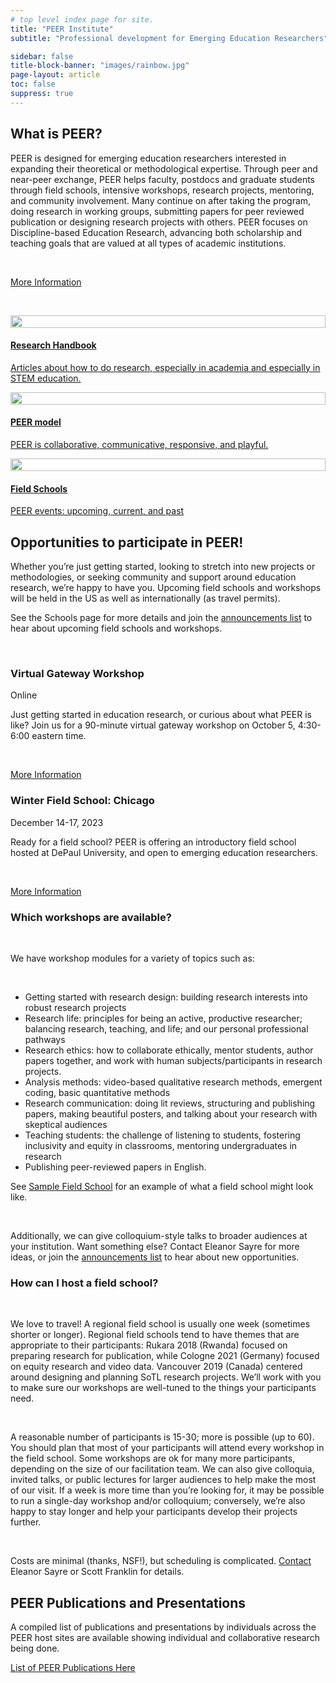 ```yaml
---
# top level index page for site.
title: "PEER Institute"
subtitle: "Professional development for Emerging Education Researchers"

sidebar: false
title-block-banner: "images/rainbow.jpg"
page-layout: article
toc: false
suppress: true
---
```


## What is PEER?

PEER is designed for emerging education researchers interested in expanding their theoretical or methodological expertise. Through peer and near-peer exchange, PEER helps faculty, postdocs and graduate students through field schools, intensive workshops, research projects, mentoring, and community involvement. Many continue on after taking the program, doing research in working groups, submitting papers for peer reviewed publication or designing research projects with others. PEER focuses on Discipline-based Education Research, advancing both scholarship and teaching goals that are valued at all types of academic institutions.

&nbsp;  

:::{.text-center}
[More Information](about.qmd){.btn role="button" .btn-primary .rounded-pill}
:::

&nbsp;  

::: {.quarto-listing .quarto-listing-container-grid}
::: {.list .grid .quarto-listing-cols-3}

:::{.g-col-1 .card}
:::{.btn .btn-primary width="100%" style="background-color:inherit; border:none; padding:0px; height:-webkit-fill-available"}

[](https://handbook.zaposa.com)

:::{.card-body .text-center style="color:var(--bs-body-color)"}

![](images/sayrelab.png){fig-alt="Eleanor Sayre" width="100%"}

#### [Research Handbook](https://handbook.zaposa.com){.quarto-grid-link .card-title}

[Articles about how to do research, especially in academia and especially in STEM education.](https://handbook.zaposa.com){.quarto-grid-link}

:::
:::
:::

:::{.g-col-1 .card}
:::{.btn .btn-primary width="100%" style="background-color:inherit; border:none; padding:0px; height:-webkit-fill-available"}

[](model/index.qmd)

:::{.card-body .text-center style="color:var(--bs-body-color)"}

![](images/peer.png){fig-alt="Eleanor Sayre" width="100%"}

#### [PEER model](model/index.qmd){.quarto-grid-link .card-title}

[PEER is collaborative, communicative, responsive, and playful.](model/index.qmd){.quarto-grid-link}

:::
:::
:::


:::{.g-col-1 .card}
:::{.btn .btn-primary width="100%" style="background-color:inherit; border:none; padding:0px; height:-webkit-fill-available"}

[](schools/index.qmd)

:::{.card-body .text-center style="color:var(--bs-body-color)"}
![](images/pants.png){fig-alt="Eleanor Sayre" width="100%"}

#### [Field Schools](schools/index.qmd){.quarto-grid-link .card-title}

[PEER events: upcoming, current, and past](schools/index.qmd){ .quarto-grid-link}

:::
:::
:::


:::


:::

## Opportunities to participate in PEER!

Whether you’re just getting started, looking to stretch into new projects or methodologies, or seeking community and support around education research, we’re happy to have you. Upcoming field schools and workshops will be held in the US as well as internationally (as travel permits).

See the Schools page for more details and join the [announcements list](contact.qmd#i-want-to-join-the-mailing-list) to hear about upcoming field schools and workshops.

&nbsp;  

::::::: {.quarto-listing .quarto-listing-container-grid}
:::::: {.list .grid .quarto-listing-cols-2}

::::: {.g-col-1 .card}
:::: {.card-header .text-center .card-title}

### Virtual Gateway Workshop

::::

::::{ .card-body .text-left}

:::{.card-subtitle .mb-2 .text-muted}
Online
:::

Just getting started in education research, or curious about what PEER is like? Join us for a 90-minute virtual gateway workshop on October 5, 4:30-6:00 eastern time.

&nbsp;  

:::{.more-info-button .text-center}

[More Information](schools/virtual-gateway/index.qmd){.btn role="button" .btn-primary .rounded-pill}
:::

::::
:::::

::::: {.g-col-1 .card}
:::: {.card-header .text-center .card-title}

### Winter Field School: Chicago

::::

::::{ .card-body .text-left}

:::{.card-subtitle .mb-2 .text-muted}
December 14-17, 2023
:::

Ready for a field school? PEER is offering an introductory field school hosted at DePaul University, and open to emerging education researchers.

&nbsp;  

:::{.more-info-button .text-center}

[More Information](schools/peer-chicago-2023/index.qmd){.btn role="button" .btn-primary .rounded-pill}
:::

::::
:::::
::::::
:::::::

::::::: {.quarto-listing .quarto-listing-container-grid}
:::::: {.list .grid .quarto-listing-cols-2}

::::: {.g-col-1}

### Which workshops are available?

&nbsp;  

We have workshop modules for a variety of topics such as:

&nbsp;  

* Getting started with research design: building research interests into robust research projects
* Research life: principles for being an active, productive researcher; balancing research, teaching, and life; and our personal professional pathways
* Research ethics: how to collaborate ethically, mentor students, author papers together, and work with human subjects/participants in research projects.
* Analysis methods: video-based qualitative research methods, emergent coding, basic quantitative methods
* Research communication: doing lit reviews, structuring and publishing papers, making beautiful posters, and talking about your research with skeptical audiences
* Teaching students: the challenge of listening to students, fostering inclusivity and equity in classrooms, mentoring undergraduates in research
* Publishing peer-reviewed papers in English.

See [Sample Field School](workshops.qmd) for an example of what a field school might look like.

&nbsp;  

Additionally, we can give colloquium-style talks to broader audiences at your institution. Want something else? Contact Eleanor Sayre for more ideas, or join the [announcements list](contact.qmd#i-want-to-join-the-mailing-list) to hear about new opportunities.

:::::

::::: {.g-col-1}

### How can I host a field school?

&nbsp;  

We love to travel! A regional field school is usually one week (sometimes shorter or longer). Regional field schools tend to have themes that are appropriate to their participants: Rukara 2018 (Rwanda) focused on preparing research for publication, while Cologne 2021 (Germany) focused on equity research and video data. Vancouver 2019 (Canada) centered around designing and planning SoTL research projects. We’ll work with you to make sure our workshops are well-tuned to the things your participants need.

&nbsp;  

A reasonable number of participants is 15-30; more is possible (up to 60). You should plan that most of your participants will attend every workshop in the field school. Some workshops are ok for many more participants, depending on the size of our facilitation team. We can also give colloquia, invited talks, or public lectures for larger audiences to help make the most of our visit. If a week is more time than you’re looking for, it may be possible to run a single-day workshop and/or colloquium; conversely, we’re also happy to stay longer and help your participants develop their projects further.

&nbsp;  

Costs are minimal (thanks, NSF!), but scheduling is complicated. [Contact](contact.qmd) Eleanor Sayre or Scott Franklin for details.

:::::
::::::
:::::::

## PEER Publications and Presentations

A compiled list of publications and presentations by individuals across the PEER host sites are available showing individual and collaborative research being done.  

[List of PEER Publications Here](https://www.rit.edu/castle/sites/rit.edu.castle/files/images/10-09-20_Compiled%20PEER%20Pubs_Pres%20.pdf)